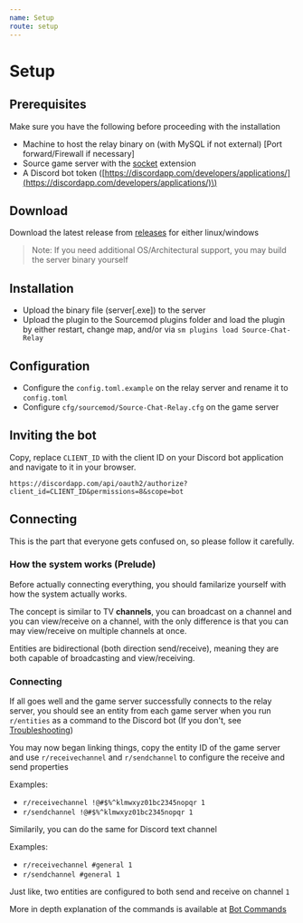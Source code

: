 ```yaml
---
name: Setup
route: setup
---
```


# Setup

## Prerequisites

Make sure you have the following before proceeding with the installation

* Machine to host the relay binary on \(with MySQL if not external\) \[Port forward/Firewall if necessary\]
* Source game server with the [socket](https://forums.alliedmods.net/showthread.php?t=67640) extension
* A Discord bot token \([https://discordapp.com/developers/applications/](https://discordapp.com/developers/applications/)\)

## Download

Download the latest release from [releases](https://github.com/rumblefrog/source-chat-relay/releases) for either linux/windows

> Note: If you need additional OS/Architectural support, you may build the server binary yourself

## Installation

* Upload the binary file \(server\[.exe\]\) to the server
* Upload the plugin to the Sourcemod plugins folder and load the plugin by either restart, change map, and/or via `sm plugins load Source-Chat-Relay`

## Configuration

* Configure the `config.toml.example` on the relay server and rename it to `config.toml`
* Configure `cfg/sourcemod/Source-Chat-Relay.cfg` on the game server

## Inviting the bot

Copy, replace `CLIENT_ID` with the client ID on your Discord bot application and navigate to it in your browser.

```text
https://discordapp.com/api/oauth2/authorize?client_id=CLIENT_ID&permissions=8&scope=bot
```

## Connecting

This is the part that everyone gets confused on, so please follow it carefully.

### How the system works \(Prelude\)

Before actually connecting everything, you should familarize yourself with how the system actually works.

The concept is similar to TV **channels**, you can broadcast on a channel and you can view/receive on a channel, with the only difference is that you can may view/receive on multiple channels at once.

Entities are bidirectional \(both direction send/receive\), meaning they are both capable of broadcasting and view/receiving.

### Connecting

If all goes well and the game server successfully connects to the relay server, you should see an entity from each game server when you run `r/entities` as a command to the Discord bot \(If you don't, see [Troubleshooting](../support/troubleshooting.md)\)

You may now began linking things, copy the entity ID of the game server and use `r/receivechannel` and `r/sendchannel` to configure the receive and send properties

Examples:

* `r/receivechannel !@#$%^klmwxyz01bc2345nopqr 1`
* `r/sendchannel !@#$%^klmwxyz01bc2345nopqr 1`

Similarily, you can do the same for Discord text channel

Examples:

* `r/receivechannel #general 1`
* `r/sendchannel #general 1`

Just like, two entities are configured to both send and receive on channel `1`

More in depth explanation of the commands is available at [Bot Commands](bot-commands.md)

